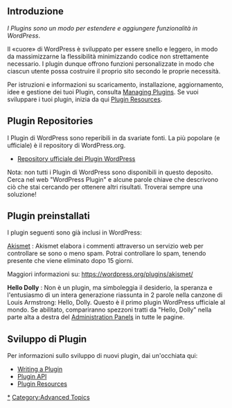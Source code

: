 {{Languages|
{{ar|الإضافات}}
{{en|Plugins}}
{{es|Plugins}}
{{fr|Plugins}}
{{it|Plugins}}
{{nl|Plugins}}
{{ja|プラグイン}}
{{ko|Plugins}}
{{lo|Plugins}}
{{mk|Додатоци}}
{{mya|Plugins}}
{{pt|Plugins}}
{{pt-br|O_que_são_Plugins_WordPress}}
{{ru|Плагины}}
{{sk|Moduly}}
{{th|Plugins}}
{{zh-cn|插件}}
{{zh-tw|外掛程式}}
}}

==Introduzione==
''I Plugins sono un modo per estendere e aggiungere funzionalità in WordPress''.

Il «cuore» di WordPress è sviluppato per essere snello e leggero, in modo da massimizzarne la flessibilità minimizzando codice non strettamente necessario. I plugin dunque offrono funzioni personalizzate in modo che ciascun utente possa costruire il proprio sito secondo le proprie necessità.

Per istruzioni e informazioni su scaricamento, installazione, aggiornamento, idee e gestione dei tuoi Plugin, consulta [[Managing Plugins]]. Se vuoi sviluppare i tuoi plugin, inizia da qui [[Plugin Resources]].

==Plugin Repositories==

I Plugin di WordPress sono reperibili in da svariate fonti. La più popolare (e ufficiale) è il repository di WordPress.org.

* [http://wordpress.org/extend/plugins/ Repository ufficiale dei Plugin WordPress]

Nota: non tutti i Plugin di WordPress sono disponibili in questo deposito. Cerca nel web "WordPress Plugin" e alcune parole chiave che descrivono ciò che stai cercando per ottenere altri risultati. Troverai sempre una soluzione!

==Plugin preinstallati==
I plugin seguenti sono già inclusi in WordPress:

; [[Akismet]] : Akismet elabora i commenti attraverso un servizio web per controllare se sono o meno spam. Potrai controllare lo spam, tenendo presente che viene eliminato dopo 15 giorni.

Maggiori informazioni su:
https://wordpress.org/plugins/akismet/

; '''Hello Dolly''' : Non è un plugin, ma simboleggia il desiderio, la speranza e l'entusiasmo di un intera generazione riassunta in 2 parole nella canzone di Louis Armstrong: Hello, Dolly. Questo è il primo plugin WordPress ufficiale al mondo. Se abilitato, compariranno spezzoni tratti da "Hello, Dolly" nella parte alta a destra del [[Administration Panels]] in tutte le pagine.

==Sviluppo di Plugin==

Per informazioni sullo sviluppo di nuovi plugin, dai un'occhiata qui:

* [[Writing a Plugin]]
* [[Plugin API]]
* [[Plugin Resources]]

[[Category:Plugins|*]]
[[Category:Advanced Topics]]